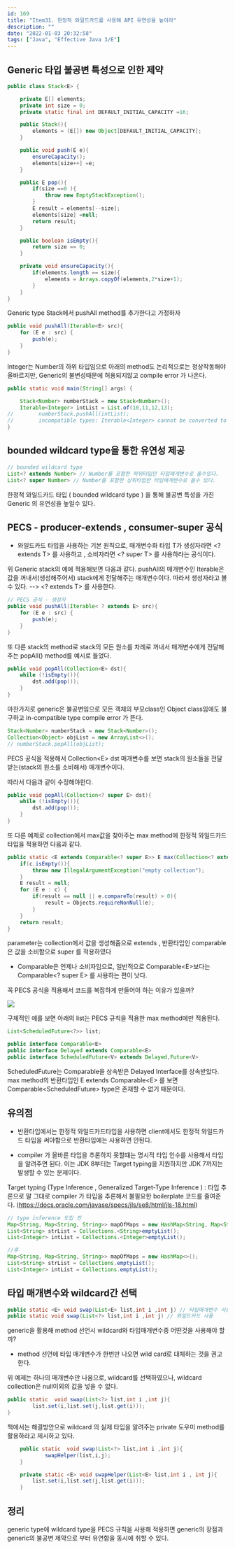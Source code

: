 ```yaml
---
id: 169
title: "Item31. 한정적 와일드카드를 사용해 API 유연성을 높이라"
description: ""
date: "2022-01-03 20:32:58"
tags: ["Java", "Effective Java 3/E"]
---
```

## Generic 타입 불공변 특성으로 인한 제약 

```java
public class Stack<E> {

    private E[] elements;
    private int size = 0;
    private static final int DEFAULT_INITIAL_CAPACITY =16;

    public Stack(){
        elements = (E[]) new Object[DEFAULT_INITIAL_CAPACITY];
    }

    public void push(E e){
        ensureCapacity();
        elements[size++] =e;
    }

    public E pop(){
        if(size ==0 ){
            throw new EmptyStackException();
        }
        E result = elements[--size];
        elements[size] =null;
        return result;
    }

    public boolean isEmpty(){
        return size == 0;
    }

    private void ensureCapacity(){
        if(elements.length == size){
            elements = Arrays.copyOf(elements,2*size+1);
        }
    }
}

```

Generic type Stack에서 pushAll method를 추가한다고 가정하자 


```java
public void pushAll(Iterable<E> src){
    for (E e : src) {
        push(e);
    }
}
```

Integer는 Number의 하위 타입임으로 아래의 method도 논리적으로는 정상작동해야 올바르지만, Generic의 불변성때문에 허용되지않고 compile error 가 나온다.

```java
public static void main(String[] args) {

    Stack<Number> numberStack = new Stack<Number>();
    Iterable<Integer> intList = List.of(10,11,12,13);
//        numberStack.pushAll(intList);
//        incompatible types: Iterable<Integer> cannot be converted to Iterable<Number>
}
```

## bounded wildcard type을 통한 유연성 제공

```java
// bounded wildcard type
List<? extends Number> // Number를 포함한 하위타입만 타입매개변수로 올수있다.
List<? super Number> // Number를 포함한 상위타입만 타입매개변수로 올수 있다. 
```

한정적 와일드카드 타입 ( bounded wildcard type ) 을 통해 불공변 특성을 가진 Generic 의 유연성을 높일수 있다. 

## PECS - producer-extends , consumer-super 공식

- 와일드카드 타입을 사용하는 기본 원칙으로, 매개변수화 타입 T가 생성자라면 \<? extends T> 를 사용하고 , 소비자라면 \<? super T> 를 사용하라는 공식이다. 

위 Generic stack의 예에 적용해보면 다음과 같다. 
pushAll의 매개변수인 Iterable은 값을 꺼내서(생성해주어서) stack에게 전달해주는 매개변수이다.
따라서 생성자라고 볼 수 있다. --> \<? extends T> 를 사용한다.

```java
// PECS 공식 - 생성자 
public void pushAll(Iterable< ? extends E> src){
    for (E e : src) {
        push(e);
    }
}
```

또 다른 stack의 method로 stack의 모든 원소를 차례로 꺼내서 매개변수에게 전달해주는 popAll() method를 예시로 들었다.

```java
public void popAll(Collection<E> dst){
    while (!isEmpty()){
        dst.add(pop());
    }
}
```
마찬가지로 generic은 불공변임으로 모든 객체의 부모class인 Object class임에도 불구하고 in-compatible type compile error 가 뜬다. 
```java
Stack<Number> numberStack = new Stack<Number>();
Collection<Object> objList = new ArrayList<>();
// numberStack.popAll(objList);
```
PECS 공식을 적용해서 Collection\<E> dst 매개변수를 보면 stack의 원소들을 전달받는(stack의 원소를 소비해서) 매개변수이다.

따라서 다음과 같이 수정해야한다. 

```java
public void popAll(Collection<? super E> dst){
    while (!isEmpty()){
        dst.add(pop());
    }
}
```

또 다른 예제로 collection에서 max값을 찾아주는 max method에 한정적 와일드카드 타입을 적용하면 다음과 같다.

```java
public static <E extends Comparable<? super E>> E max(Collection<? extends E> c){
    if(c.isEmpty()){
        throw new IllegalArgumentException("empty collection");
    }
    E result = null;
    for (E e : c) {
        if(result == null || e.compareTo(result) > 0){
            result = Objects.requireNonNull(e);
        }
    }
    return result;
}
```
parameter는 collection에서 값을 생성해줌으로 extends , 반환타입인 comparable은 값을 소비함으로 super 를 적용하였다 

- Comparable은 언제나 소비자임으로, 일반적으로 Comparable\<E>보다는 Comparable\<? super E> 를 사용하는 편이 낫다. 

꼭 PECS 공식을 적용해서 코드를 복잡하게 만들어야 하는 이유가 있을까?

![](/images/Item31.jpg)

구체적인 예를 보면 아래의 list는 PECS 규칙을 적용한 max method에만 적용된다.

```java
List<ScheduledFuture<?>> list;
```
```java
public interface Comparable<E>
public interface Delayed extends Comparable<E>
public interface ScheduledFuture<V> extends Delayed,Future<V>
```
ScheduledFuture는 Comparable을 상속받은 Delayed Interface를 상속받았다.
max method의 반환타입인 E extends Comparable\<E> 를 보면 Comparable\<ScheduledFuture> type은 존재할 수 없기 때문이다. 

## 유의점 

- 반환타입에서는 한정적 와일드카드타입을 사용하면 client에서도 한정적 와일드카드 타입을 써야함으로 반환타입에는 사용하면 안된다. 

- compiler 가 올바른 타입을 추론하지 못할떄는 명시적 타입 인수를 사용해서 타입을 알려주면 된다. 이는 JDK 8부터는 Target typing을 지원하지만 JDK 7까지는 발생할 수 있는 문제이다. 
  

Target typing (Type Inference  , Generalized Target-Type Inference ) : 타입 추론으로 말 그대로 compiler 가 타입을 추론해서 불필요한 boilerplate 코드를 줄여준다. 
(https://docs.oracle.com/javase/specs/jls/se8/html/jls-18.html)

```java
// type inference 도입 전 
Map<String, Map<String, String>> mapOfMaps = new HashMap<String, Map<String, String>>();
List<String> strList = Collections.<String>emptyList();
List<Integer> intList = Collections.<Integer>emptyList();

//후 
Map<String, Map<String, String>> mapOfMaps = new HashMap<>();
List<String> strList = Collections.emptyList();
List<Integer> intList = Collections.emptyList();
```

## 타입 매개변수와 wildcard간 선택


```java
public static <E> void swap(List<E> list,int i ,int j) // 타입매개변수 사용
public static void swap(List<?> list,int i ,int j) // 와일드카드 사용
```

generic을 활용해 method 선언시 wildcard와 타입매개변수중 어떤것을 사용해야 할까?

- method 선언에 타입 매개변수가 한번만 나오면 wild card로 대체하는 것을 권고한다. 

위 예제는 하나의 매개변수만 나옴으로, wildcard를 선택하였으나, wildcard collection은 null이외의 값을 넣을 수 없다.

```java
public static  void swap(List<?> list,int i ,int j){
        list.set(i,list.set(j,list.get(i)));
}
```

책에서는 해결방안으로 wildcard 의 실제 타입을 알려주는 private 도우미 method를 활용하라고 제시하고 있다. 

```java
    public static  void swap(List<?> list,int i ,int j){
            swapHelper(list,i,j);
    }

    private static <E> void swapHelper(List<E> list,int i , int j){
        list.set(i,list.set(j,list.get(i)));
    }
```

## 정리

generic type에 wildcard type을 PECS 규칙을 사용해 적용하면 generic의 장점과 generic의 불공변 제약으로 부터 유연함을 동시에 취할 수 있다.
